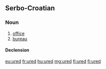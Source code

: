 ==Serbo-Croatian==

===Noun===
{{sh-noun|g=m|head=úred|r|уред|у́ред}}

# [[office]]
# [[bureau]]

====Declension====
{{sh-decl-noun
|ured|uredi
|ureda|ureda
|uredu|uredima
|ured|urede
|urede|uredi
|uredu|uredima
|uredom|uredima
}}

[[eu:ured]]
[[fr:ured]]
[[hu:ured]]
[[mg:ured]]
[[fj:ured]]
[[fi:ured]]